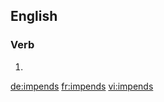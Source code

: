 ==English==

===Verb===
{{head|en}}

# {{en-third-person singular of|impend}}

[[de:impends]]
[[fr:impends]]
[[vi:impends]]